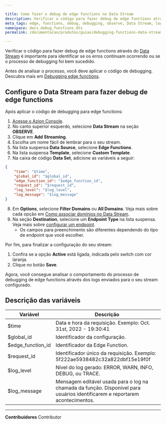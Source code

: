 ```yaml
---

title: Como fazer o debug de edge functions no Data Stream
description: Verificar o código para fazer debug de edge functions através do Data Stream é importante para identificar se os erros continuam ocorrendo ou se o processo de debugging foi bem sucedido.
meta_tags: edge, functions, debug, debugging, observe, Data Stream, logs
namespace: docs_debug_functions_dts
permalink: /documentacao/produtos/guias/debugging-functions-data-stream/

---
```


Verificar o código para fazer debug de edge functions através do [Data Stream](/pt-br/documentacao/produtos/observe/data-stream/) é importante para identificar se os erros continuam ocorrendo ou se o processo de debugging foi bem sucedido.

Antes de analisar o processo, você deve aplicar o código de debugging. Descubra mais em [Debugging edge functions](/pt-br/documentacao/produtos/edge-application/edge-functions/debugging/).

## Configure o Data Stream para fazer debug de edge functions

Após aplicar o código de debugging para edge functions:

1. [Acesse o Azion Console](https://console.azion.com/).
2. No canto superior esquerdo, selecione **Data Stream** na seção **OBSERVE**.
3. Clique em **Add Streaming**.
4. Escolha um nome fácil de lembrar para o seu stream.
5. Na lista suspensa **Data Source**, selecione **Edge Functions**.
6. Na lista suspensa **Template**, selecione **Custom Template**.
7. Na caixa de código **Data Set**, adicione as variáveis a seguir:

```json
{
	"time": "$time",
    "global_id": "$global_id",
    "edge_function_id": "$edge_function_id",
    "request_id": "$request_id",
    "log_level": "$log_level",
    "log_message": "$log_message"
}
```



8. Em **Options**, selecione **Filter Domains** ou **All Domains**. Veja mais sobre cada opção em [Como associar domínios no Data Stream](/pt-br/documentacao/produtos/guias/data-stream-associar-dominios/).
9.  Na seção **Destination**, selecione um **Endpoint Type** na lista suspensa. Veja mais sobre [configurar um endpoint](/pt-br/documentacao/produtos/observe/data-stream/#endpoints).
    - Os campos para preenchimento são diferentes dependendo do tipo de endpoint que você escolher.

Por fim, para finalizar a configuração do seu stream:

1. Confira se a opção **Active** está ligada, indicada pelo switch com cor laranja.
2. Clique no botão **Save**.

Agora, você consegue analisar o comportamento do processo de debugging de edge functions através dos logs enviados para o seu stream configurado.

## Descrição das variáveis

| Variável          | Descrição                                                   |
| ----------------- | ----------------------------------------------------------- |
| $time             | Data e hora da requisição. Exemplo: Oct. 31st, 2022 - 19:30:41                               |
| $global_id        | Identificador da configuração.                                        |
| $edge_function_id | Identificador da Edge Function.                                   |
| $request_id       | Identificador único da requisição. Exemplo: 5f222ae5938482c32a822dbf15e19f0f                                         |
| $log_level        | Nível do log gerado: ERROR, WARN, INFO, DEBUG, ou TRACE. |
| $log_message      | Mensagem editável usada para o log na chamada da função. Disponível para usuários identificarem e reportarem acontecimentos.     |



---


**Contribuidores** <ContributorList>Contributor</ContributorList>
